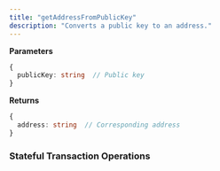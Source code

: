 ```yaml
---
title: "getAddressFromPublicKey"
description: "Converts a public key to an address."
---
```


**Parameters**
```typescript
{
  publicKey: string  // Public key
}
```

**Returns**
```typescript
{
  address: string  // Corresponding address
}
```

### Stateful Transaction Operations


